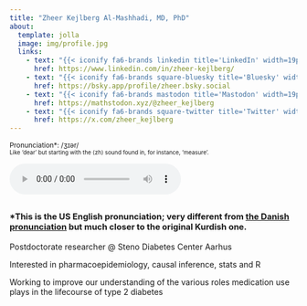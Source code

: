 ```yaml
---
title: "Zheer Kejlberg Al-Mashhadi, MD, PhD"
about:
  template: jolla
  image: img/profile.jpg
  links:
    - text: "{{< iconify fa6-brands linkedin title='LinkedIn' width=19px >}}"
      href: https://www.linkedin.com/in/zheer-kejlberg/
    - text: "{{< iconify fa6-brands square-bluesky title='Bluesky' width=19px >}}"
      href: https://bsky.app/profile/zheer.bsky.social
    - text: "{{< iconify fa6-brands mastodon title='Mastodon' width=19px >}}"
      href: https://mathstodon.xyz/@zheer_kejlberg
    - text: "{{< iconify fa6-brands square-twitter title='Twitter' width=19px >}}"
      href: https://x.com/zheer_kejlberg
---
```

<span style="font-size: 85%;">Pronunciation*: /ʒɪər/</span>  
<span style="font-size: 70%;">Like 'dear' but starting with the ⟨zh⟩ sound found in, for instance, 'measure'.</span>
```{=html}
<audio controls>
  <source src="audio/zheer.mp3" type="audio/mpeg">
  Your browser does not support the audio element.
</audio>
```
<span style="font-size: 70%;">*This is the US English pronunciation; very different from <a href="audio/zheer-da.mp3" target="_blank">the Danish pronunciation</a> but much closer to the original Kurdish one.</span>
---

Postdoctorate researcher @ Steno Diabetes Center Aarhus  
  
Interested in pharmacoepidemiology, causal inference, stats and R

Working to improve our understanding of the various roles medication use plays in the lifecourse of type 2 diabetes